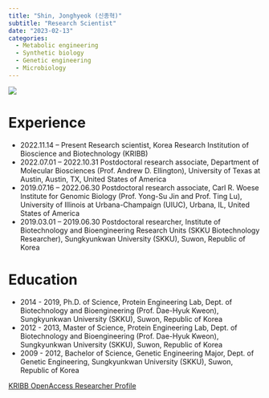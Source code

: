 ```yaml
---
title: "Shin, Jonghyeok (신종혁)"
subtitle: "Research Scientist"
date: "2023-02-13"
categories:
  - Metabolic engineering
  - Synthetic biology
  - Genetic engineering
  - Microbiology
---
```


![](images/image-184006257.png){fig-align="center"}

# Experience

-   2022.11.14 -- Present Research scientist, Korea Research Institution of Bioscience and Biotechnology (KRIBB)
-   2022.07.01 -- 2022.10.31 Postdoctoral research associate, Department of Molecular Biosciences (Prof. Andrew D. Ellington), University of Texas at Austin, Austin, TX, United States of America
-   2019.07.16 -- 2022.06.30 Postdoctoral research associate, Carl R. Woese Institute for Genomic Biology (Prof. Yong-Su Jin and Prof. Ting Lu), University of Illinois at Urbana-Champaign (UIUC), Urbana, IL, United States of America
-   2019.03.01 -- 2019.06.30 Postdoctoral researcher, Institute of Biotechnology and Bioengineering Research Units (SKKU Biotechnology Researcher), Sungkyunkwan University (SKKU), Suwon, Republic of Korea

# Education

-   2014 - 2019, Ph.D. of Science, Protein Engineering Lab, Dept. of Biotechnology and Bioengineering (Prof. Dae-Hyuk Kweon), Sungkyunkwan University (SKKU), Suwon, Republic of Korea
-   2012 - 2013, Master of Science, Protein Engineering Lab, Dept. of Biotechnology and Bioengineering (Prof. Dae-Hyuk Kweon), Sungkyunkwan University (SKKU), Suwon, Republic of Korea
-   2009 - 2012, Bachelor of Science, Genetic Engineering Major, Dept. of Genetic Engineering, Sungkyunkwan University (SKKU), Suwon, Republic of Korea

[KRIBB OpenAccess Researcher Profile](https://oak.kribb.re.kr/researcher-profile?ep=2622)
